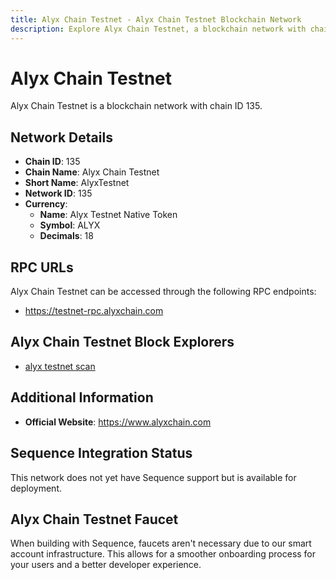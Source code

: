 ```yaml
--- 
title: Alyx Chain Testnet - Alyx Chain Testnet Blockchain Network
description: Explore Alyx Chain Testnet, a blockchain network with chain ID 135. Learn about its native currency, Alyx Testnet Native Token, and how to interact with the network.
---
```


# Alyx Chain Testnet

Alyx Chain Testnet is a blockchain network with chain ID 135.

## Network Details

- **Chain ID**: 135
- **Chain Name**: Alyx Chain Testnet
- **Short Name**: AlyxTestnet
- **Network ID**: 135
- **Currency**: 
  - **Name**: Alyx Testnet Native Token
  - **Symbol**: ALYX
  - **Decimals**: 18

## RPC URLs

Alyx Chain Testnet can be accessed through the following RPC endpoints:

- https://testnet-rpc.alyxchain.com

## Alyx Chain Testnet Block Explorers

- [alyx testnet scan](https://testnet.alyxscan.com)

## Additional Information

- **Official Website**: https://www.alyxchain.com

## Sequence Integration Status

This network does not yet have Sequence support but is available for deployment.

## Alyx Chain Testnet Faucet

When building with Sequence, faucets aren't necessary due to our smart account infrastructure. This allows for a smoother onboarding process for your users and a better developer experience.
